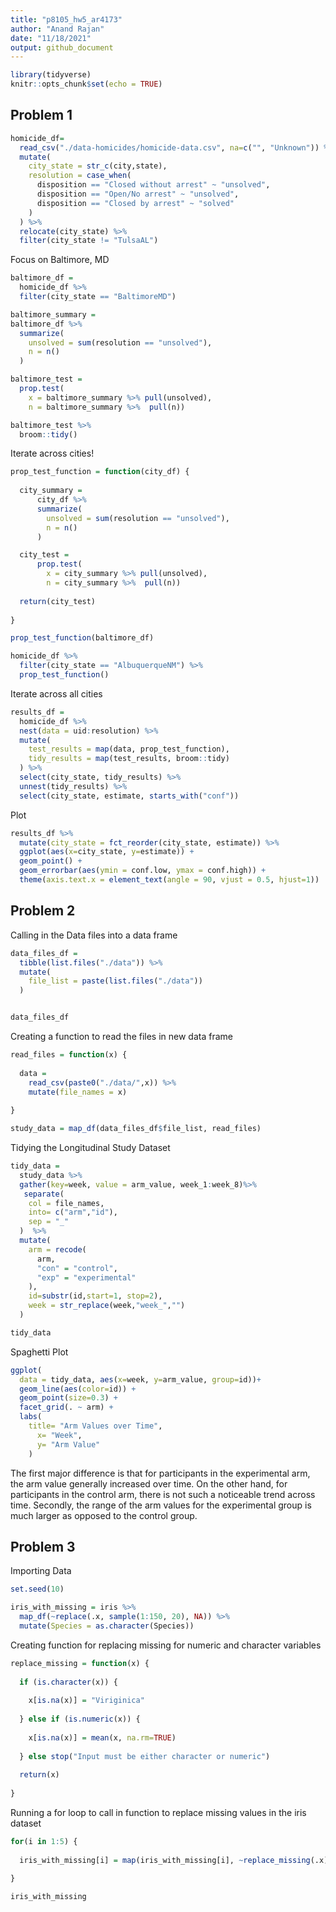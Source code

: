 ```yaml
---
title: "p8105_hw5_ar4173"
author: "Anand Rajan"
date: "11/18/2021"
output: github_document
---
```


```r
library(tidyverse)
knitr::opts_chunk$set(echo = TRUE)
```

## Problem 1

```r
homicide_df=
  read_csv("./data-homicides/homicide-data.csv", na=c("", "Unknown")) %>% 
  mutate(
    city_state = str_c(city,state),
    resolution = case_when(
      disposition == "Closed without arrest" ~ "unsolved",
      disposition == "Open/No arrest" ~ "unsolved",
      disposition == "Closed by arrest" ~ "solved"
    )
  ) %>% 
  relocate(city_state) %>% 
  filter(city_state != "TulsaAL")
```

Focus on Baltimore, MD 

```r
baltimore_df =
  homicide_df %>% 
  filter(city_state == "BaltimoreMD")

baltimore_summary = 
baltimore_df %>% 
  summarize(
    unsolved = sum(resolution == "unsolved"),
    n = n()
  )

baltimore_test =
  prop.test(
    x = baltimore_summary %>% pull(unsolved),
    n = baltimore_summary %>%  pull(n))

baltimore_test %>% 
  broom::tidy()

```

Iterate across cities!

```r
prop_test_function = function(city_df) {
  
  city_summary = 
      city_df %>% 
      summarize(
        unsolved = sum(resolution == "unsolved"),
        n = n()
      )

  city_test =
      prop.test(
        x = city_summary %>% pull(unsolved),
        n = city_summary %>%  pull(n))
  
  return(city_test)
  
}

prop_test_function(baltimore_df)

homicide_df %>% 
  filter(city_state == "AlbuquerqueNM") %>% 
  prop_test_function()
```

Iterate across all cities

```r
results_df =
  homicide_df %>% 
  nest(data = uid:resolution) %>% 
  mutate(
    test_results = map(data, prop_test_function),
    tidy_results = map(test_results, broom::tidy)
  ) %>%  
  select(city_state, tidy_results) %>% 
  unnest(tidy_results) %>% 
  select(city_state, estimate, starts_with("conf"))
```

Plot

```r
results_df %>% 
  mutate(city_state = fct_reorder(city_state, estimate)) %>% 
  ggplot(aes(x=city_state, y=estimate)) + 
  geom_point() +
  geom_errorbar(aes(ymin = conf.low, ymax = conf.high)) +
  theme(axis.text.x = element_text(angle = 90, vjust = 0.5, hjust=1))
```

## Problem 2

Calling in the Data files into a data frame

```r
data_files_df =
  tibble(list.files("./data")) %>% 
  mutate(
    file_list = paste(list.files("./data"))
  )


data_files_df
```

Creating a function to read the files in new data frame

```r
read_files = function(x) {
  
  data = 
    read_csv(paste0("./data/",x)) %>% 
    mutate(file_names = x)
  
}

study_data = map_df(data_files_df$file_list, read_files)
```

Tidying the Longitudinal Study Dataset

```r
tidy_data = 
  study_data %>% 
  gather(key=week, value = arm_value, week_1:week_8)%>% 
   separate(
    col = file_names,
    into= c("arm","id"),
    sep = "_"
  )  %>% 
  mutate(
    arm = recode(
      arm,
      "con" = "control",
      "exp" = "experimental"
    ),
    id=substr(id,start=1, stop=2), 
    week = str_replace(week,"week_","")
  ) 

tidy_data
```

Spaghetti Plot

```r
ggplot(
  data = tidy_data, aes(x=week, y=arm_value, group=id))+
  geom_line(aes(color=id)) + 
  geom_point(size=0.3) + 
  facet_grid(. ~ arm) +
  labs(
    title= "Arm Values over Time",
      x= "Week",
      y= "Arm Value"
    )

```

The first major difference is that for participants in the experimental arm, the arm value generally increased over time. On the other hand, for participants in the control arm, there is not such a noticeable trend across time. Secondly, the range of the arm values for the experimental group is much larger as opposed to the control group. 

## Problem 3

Importing Data

```r
set.seed(10)

iris_with_missing = iris %>% 
  map_df(~replace(.x, sample(1:150, 20), NA)) %>%
  mutate(Species = as.character(Species))
```

Creating function for replacing missing for numeric and character variables

```r

replace_missing = function(x) {
  
  if (is.character(x)) {
    
    x[is.na(x)] = "Viriginica"
    
  } else if (is.numeric(x)) {
    
    x[is.na(x)] = mean(x, na.rm=TRUE)
    
  } else stop("Input must be either character or numeric")
  
  return(x)
  
}

```

Running a for loop to call in function to replace missing values in the iris dataset

```r

for(i in 1:5) {
  
  iris_with_missing[i] = map(iris_with_missing[i], ~replace_missing(.x))
  
}

iris_with_missing
```





